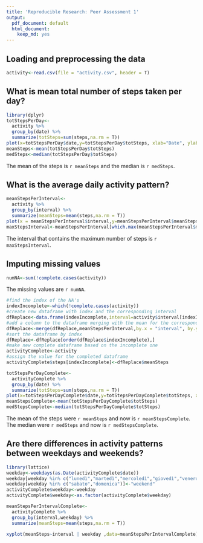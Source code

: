```yaml
---
title: 'Reproducible Research: Peer Assessment 1'
output:
  pdf_document: default
  html_document:
    keep_md: yes
---
```



## Loading and preprocessing the data
```r
activity<-read.csv(file = "activity.csv", header = T)

```


## What is mean total number of steps taken per day?
```r
library(dplyr)
totStepsPerDay<-
  activity %>%
  group_by(date) %>%
  summarize(totSteps=sum(steps,na.rm = T))
plot(x=totStepsPerDay$date,y=totStepsPerDay$totSteps, xlab="Date", ylab="Number of steps")
meanSteps<-mean(totStepsPerDay$totSteps)
medSteps<-median(totStepsPerDay$totSteps)
```
The mean of the steps is `r meanSteps` and the median is `r medSteps`.



## What is the average daily activity pattern?
```r
meanStepsPerInterval<-
  activity %>%
  group_by(interval) %>%
  summarize(meanSteps=mean(steps,na.rm = T))
plot(x = meanStepsPerInterval$interval,y=meanStepsPerInterval$meanSteps, type = "l", xlab = "Interval", ylab = "Mean steps")
maxStepsInterval<-meanStepsPerInterval[which.max(meanStepsPerInterval$meanSteps),1]
```
The interval that contains the maximum number of steps is `r maxStepsInterval`.

## Imputing missing values
```r
numNA<-sum(!complete.cases(activity))
```
The missing values are `r numNA`.
```r
#find the index of the NA's
indexIncomplete<-which(!complete.cases(activity))
#create new dataframe with index and the corresponding interval
dfReplace<-data.frame(indexIncomplete,interval=activity$interval[indexIncomplete])
#add a column to the dataframe merging with the mean for the corresponding interval
dfReplace<-merge(dfReplace,meanStepsPerInterval,by.x = "interval", by.y = "interval" )
#sort the dataframe by index
dfReplace<-dfReplace[order(dfReplace$indexIncomplete),]
#make new complete dataframe based on the incomplete one
activityComplete<-activity
#assign the value for the completed dataframe
activityComplete$steps[indexIncomplete]<-dfReplace$meanSteps

totStepsPerDayComplete<-
  activityComplete %>%
  group_by(date) %>%
  summarize(totSteps=sum(steps,na.rm = T))
plot(x=totStepsPerDayComplete$date,y=totStepsPerDayComplete$totSteps, xlab="Date", ylab="Number of steps")
meanStepsComplete<-mean(totStepsPerDayComplete$totSteps)
medStepsComplete<-median(totStepsPerDayComplete$totSteps)
```
The mean of the steps were `r meanSteps` and now is `r meanStepsComplete`. The median were `r medSteps` and now is `r medStepsComplete`.

## Are there differences in activity patterns between weekdays and weekends?
```r
library(lattice)
weekday<-weekdays(as.Date(activityComplete$date))
weekday[weekday %in% c("lunedì","martedì","mercoledì","giovedì","venerdì")]<-"weekday"
weekday[weekday %in% c("sabato","domenica")]<-"weekend"
activityComplete$weekday<-weekday
activityComplete$weekday<-as.factor(activityComplete$weekday)

meanStepsPerIntervalComplete<-
  activityComplete %>%
  group_by(interval,weekday) %>%
  summarize(meanSteps=mean(steps,na.rm = T))

xyplot(meanSteps~interval | weekday ,data=meanStepsPerIntervalComplete)
```

